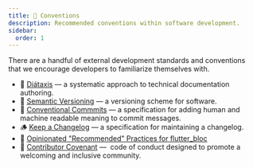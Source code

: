 ```yaml
---
title: 📖 Conventions
description: Recommended conventions within software development.
sidebar:
  order: 1
---
```


There are a handful of external development standards and conventions that we encourage developers to familiarize themselves with.

- 📄 [Diátaxis](https://diataxis.fr/) — a systematic approach to technical documentation authoring.
- 🎎 [Semantic Versioning](https://semver.org/) — a versioning scheme for software.
- 💠 [Conventional Commmits](https://www.conventionalcommits.org/en/v1.0.0/) — a specification for adding human and machine readable meaning to commit messages.
- 🪵 [Keep a Changelog](https://keepachangelog.com/) — a specification for maintaining a changelog.
- 🧊 [Opinionated "Recommended" Practices for flutter_bloc](https://github.com/chonghorizons/flutter_bloc_opinionated_practices/wiki/Opinionated-%22Recommended%22-Practices-for-flutter_bloc)
- 🤝 [Contributor Covenant](https://www.contributor-covenant.org/version/2/1/code_of_conduct/) —  code of conduct designed to promote a welcoming and inclusive community.